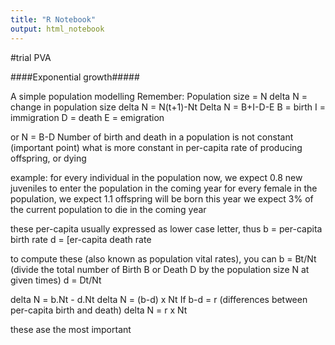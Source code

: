 ```yaml
---
title: "R Notebook"
output: html_notebook
---
```

#trial PVA

####Exponential growth#####

A simple population modelling
Remember:
Population size = N
delta N = change in population size
delta N = N(t+1)-Nt
Delta N = B+I-D-E
B = birth
I = immigration
D = death
E = emigration

or
N = B-D
Number of  birth and death in a population is not constant (important point)
what is more constant in per-capita rate of producing offspring, or dying

example:
for every individual in the population now, we expect 0.8 new juveniles to enter the population in the coming year
for every female in the population, we expect 1.1 offspring will be born this year
we expect 3% of the current population to die in the coming year

these per-capita usually expressed as lower case letter, thus
b = per-capita birth rate
d = [er-capita death rate

to compute these (also known as population vital rates),
you can
b = Bt/Nt (divide the total number of Birth B or Death D by the population size N at given times)
d = Dt/Nt

delta N = b.Nt - d.Nt
delta N = (b-d) x Nt
If b-d = r (differences between per-capita birth and death)
delta N = r x Nt

these ase the most important



```r



```

